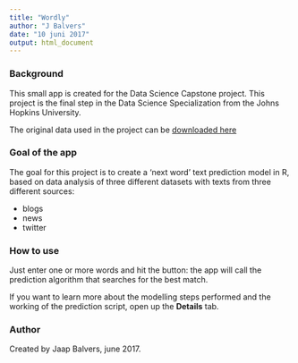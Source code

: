 ---
title: "Wordly"
author: "J Balvers"
date: "10 juni 2017"
output: html_document
---

### Background

This small app is created for the Data Science Capstone project. This project is the final step in the Data Science Specialization from the Johns Hopkins University.

The original data used in the project can be [downloaded here](https://d396qusza40orc.cloudfront.net/dsscapstone/dataset/Coursera-SwiftKey.zip)

### Goal of the app

The goal for this project is to create a 'next word' text prediction model in R, based on data analysis of three different datasets with texts from three different sources:

- blogs
- news
- twitter

### How to use

Just enter one or more words and hit the button: the app will call the prediction algorithm that searches for the best match.

If you want to learn more about the modelling steps performed and the working of the prediction script, open up the **Details** tab.

### Author

Created by Jaap Balvers, june 2017.